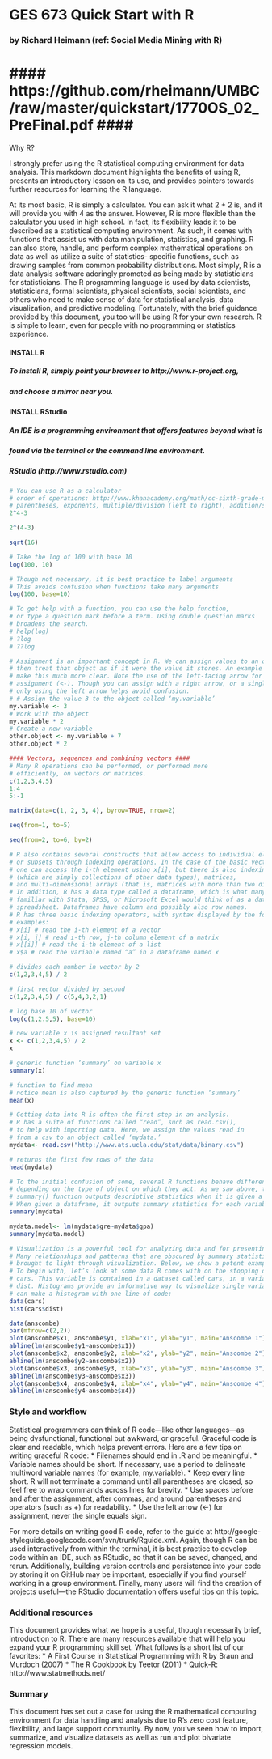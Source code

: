 # GES 673 Quick Start with R  #
### by Richard Heimann (ref: Social Media Mining with R) ###
#### https://github.com/rheimann/UMBC/raw/master/quickstart/1770OS_02_PreFinal.pdf #### 
========================================================

Why R?

I strongly prefer using the R statistical computing environment for  data analysis. This markdown document highlights the benefits of using R, presents an introductory lesson on its use, and provides pointers towards further resources for learning the R language.

At its most basic, R is simply a calculator. You can ask it what 2 + 2 is, and it will provide you with 4 as the answer. However, R is more flexible than the calculator you used in high school. In fact, its flexibility leads it to be described as a statistical computing environment. As such, it comes with functions that assist us with data manipulation, statistics, and graphing. R can also store, handle, and perform complex mathematical operations on data as well as utilize a suite of statistics- specific functions, such as drawing samples from common probability distributions. Most simply, R is a data analysis software adoringly promoted as being made by statisticians for statisticians. The R programming language is used by data scientists, statisticians, formal scientists, physical scientists, social scientists, and others who need to make sense of data for statistical analysis, data visualization, and predictive modeling. Fortunately, with the brief guidance provided by this document, you too will be using R for your own research. R is simple to learn, even for people with no programming or statistics experience.

#### INSTALL R #### 
##### To install R, simply point your browser to http://www.r-project.org, ##### 
#####  and choose a mirror near you. ##### 

#### INSTALL RStudio #### 
#####  An IDE is a programming environment that offers features beyond what is ##### 
#####  found via the terminal or the command line environment. ##### 
#####  RStudio (http://www.rstudio.com) ##### 

```r
# You can use R as a calculator
# order of operations: http://www.khanacademy.org/math/cc-sixth-grade-math/cc-6th-factors-and-multiples/cc-6th-order-operations/v/order-of-operations
# parentheses, exponents, multiple/division (left to right), addition/subtraction (left to right)
2^4-3
```

```r
2^(4-3)
```

```r
sqrt(16)
```

```r
# Take the log of 100 with base 10
log(100, 10)

# Though not necessary, it is best practice to label arguments
# This avoids confusion when functions take many arguments
log(100, base=10)
```

```r
# To get help with a function, you can use the help function, 
# or type a question mark before a term. Using double question marks 
# broadens the search.
# help(log)
# ?log
# ??log
```

```r
# Assignment is an important concept in R. We can assign values to an object, 
# then treat that object as if it were the value it stores. An example should 
# make this much more clear. Note the use of the left-facing arrow for 
# assignment (<-). Though you can assign with a right arrow, or a single equal sign,
# only using the left arrow helps avoid confusion.
# # Assign the value 3 to the object called ‘my.variable’
my.variable <- 3
# Work with the object
my.variable * 2
# Create a new variable
other.object <- my.variable + 7
other.object * 2
```

```r
#### Vectors, sequences and combining vectors #### 
# Many R operations can be performed, or performed more 
# efficiently, on vectors or matrices. 
c(1,2,3,4,5)
1:4
5:-1
```

```r
matrix(data=c(1, 2, 3, 4), byrow=TRUE, nrow=2)

seq(from=1, to=5)

seq(from=2, to=6, by=2)
```

```r
# R also contains several constructs that allow access to individual elements 
# or subsets through indexing operations. In the case of the basic vector types 
# one can access the i-th element using x[i], but there is also indexing of lists 
# (which are simply collections of other data types), matrices, 
# and multi-dimensional arrays (that is, matrices with more than two dimensions). 
# In addition, R has a data type called a dataframe, which is what many readers 
# familiar with Stata, SPSS, or Microsoft Excel would think of as a data set or 
# spreadsheet. Dataframes have column and possibly also row names. 
# R has three basic indexing operators, with syntax displayed by the following 
# examples:
# x[i] # read the i-th element of a vector
# x[i, j] # read i-th row, j-th column element of a matrix
# x[[i]] # read the i-th element of a list
# x$a # read the variable named “a” in a dataframe named x
```

```r
# divides each number in vector by 2
c(1,2,3,4,5) / 2  
```

```r
# first vector divided by second
c(1,2,3,4,5) / c(5,4,3,2,1)
```

```r
# log base 10 of vector 
log(c(1,2.5,5), base=10) 
```

```r
# new variable x is assigned resultant set
x <- c(1,2,3,4,5) / 2 
x
```

```r
# generic function ‘summary’ on variable x
summary(x)
```

```r
# function to find mean 
# notice mean is also captured by the generic function ‘summary’
mean(x)  
```

```r
# Getting data into R is often the first step in an analysis. 
# R has a suite of functions called “read”, such as read.csv(), 
# to help with importing data. Here, we assign the values read in 
# from a csv to an object called ‘mydata.’
mydata<- read.csv("http://www.ats.ucla.edu/stat/data/binary.csv")
```

```r
# returns the first few rows of the data
head(mydata)  
```

```r
# To the initial confusion of some, several R functions behave differently 
# depending on the type of object on which they act. As we saw above, the 
# summary() function outputs descriptive statistics when it is given a vector. 
# When given a dataframe, it outputs summary statistics for each variable:
summary(mydata)
```

```r
mydata.model<- lm(mydata$gre~mydata$gpa) 
summary(mydata.model)
```

```r
# Visualization is a powerful tool for analyzing data and for presenting results. 
# Many relationships and patterns that are obscured by summary statistics can be 
# brought to light through visualization. Below, we show a potent example of this. 
# To begin with, let’s look at some data R comes with on the stopping distance of 
# cars. This variable is contained in a dataset called cars, in a variable called 
# dist. Histograms provide an informative way to visualize single variables. We 
# can make a histogram with one line of code:
data(cars)
hist(cars$dist)
```

```r
data(anscombe)
par(mfrow=c(2,2))
plot(anscombe$x1, anscombe$y1, xlab="x1", ylab="y1", main="Anscombe 1")
abline(lm(anscombe$y1~anscombe$x1))
plot(anscombe$x2, anscombe$y2, xlab="x2", ylab="y2", main="Anscombe 2")
abline(lm(anscombe$y2~anscombe$x2))
plot(anscombe$x3, anscombe$y3, xlab="x3", ylab="y3", main="Anscombe 3")
abline(lm(anscombe$y3~anscombe$x3))
plot(anscombe$x4, anscombe$y4, xlab="x4", ylab="y4", main="Anscombe 4")
abline(lm(anscombe$y4~anscombe$x4))
```



### Style and workflow ### 
Statistical programmers can think of R code—like other languages—as being dysfunctional, functional but awkward, or graceful. Graceful code is clear and readable, which helps prevent errors. Here are a few tips on writing graceful R code:
* Filenames should end in .R and be meaningful.
* Variable names should be short. If necessary, use a period to delineate
multiword variable names (for example, my.variable).
* Keep every line short. R will not terminate a command until all parentheses
are closed, so feel free to wrap commands across lines for brevity.
* Use spaces before and after the assignment, after commas, and around parentheses and operators (such as +) for readability.
* Use the left arrow (<-) for assignment, never the single equals sign.

For more details on writing good R code, refer to the guide at http://google- styleguide.googlecode.com/svn/trunk/Rguide.xml. Again, though R can be used interactively from within the terminal, it is best practice to develop code within an IDE, such as RStudio, so that it can be saved, changed, and rerun. Additionally, building version controls and persistence into your code by storing it on GitHub may be important, especially if you find yourself working in a group environment. Finally, many users will find the creation of projects useful—the RStudio documentation offers useful tips on this topic.

### Additional resources ### 
This document provides what we hope is a useful, though necessarily brief, introduction to R. There are many resources available that will help you expand your R programming skill set. What follows is a short list of our favorites:
* A First Course in Statistical Programming with R by Braun and Murdoch (2007)
* The R Cookbook by Teetor (2011)
* Quick-R: http://www.statmethods.net/

### Summary ### 
This document has set out a case for using the R mathematical computing environment for data handling and analysis due to R's zero cost feature, flexibility, and large support community. By now, you've seen how to import, summarize, and visualize datasets as well as run and plot bivariate regression models.